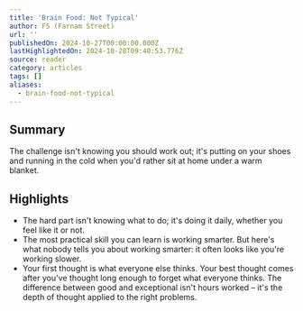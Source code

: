 ```yaml
---
title: 'Brain Food: Not Typical'
author: FS (Farnam Street)
url: ''
publishedOn: 2024-10-27T00:00:00.000Z
lastHighlightedOn: 2024-10-28T09:40:53.776Z
source: reader
category: articles
tags: []
aliases:
  - brain-food-not-typical
---
```

## Summary

The challenge isn't knowing you should work out; it's putting on your shoes and running in the cold when you'd rather sit at home under a warm blanket.

## Highlights
- The hard part isn't knowing what to do; it's doing it daily, whether you feel like it or not.
- The most practical skill you can learn is working smarter. But here's what nobody tells you about working smarter: it often looks like you're working slower.
- Your first thought is what everyone else thinks. Your best thought comes after you've thought long enough to forget what everyone thinks. The difference between good and exceptional isn't hours worked – it's the depth of thought applied to the right problems.
